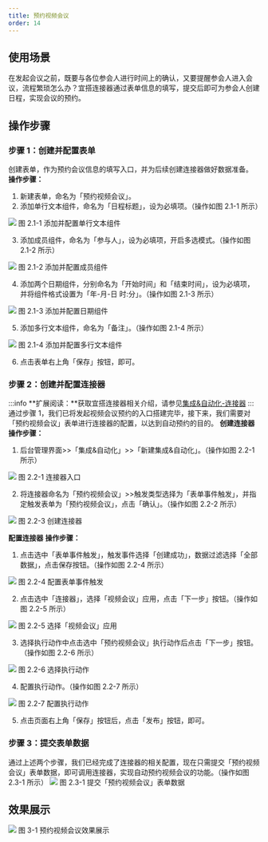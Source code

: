 ```yaml
---
title: 预约视频会议
order: 14
---
```


## 使用场景

在发起会议之前，既要与各位参会人进行时间上的确认，又要提醒参会人进入会议，流程繁琐怎么办？宜搭连接器通过表单信息的填写，提交后即可为参会人创建日程，实现会议的预约。

## 操作步骤

### 步骤 1：创建并配置表单

创建表单，作为预约会议信息的填写入口，并为后续创建连接器做好数据准备。
**操作步骤：**

1. 新建表单，命名为「预约视频会议」。
2. 添加单行文本组件，命名为「日程标题」，设为必填项。（操作如图 2.1-1 所示）

![](https://img.alicdn.com/imgextra/i1/O1CN01yVFjlD1urjAt7UCmO_!!6000000006091-2-tps-1920-955.png_.webp)
图 2.1-1 添加并配置单行文本组件
​

3. 添加成员组件，命名为「参与人」，设为必填项，开启多选模式。（操作如图 2.1-2 所示）

![](https://img.alicdn.com/imgextra/i2/O1CN01vH20yl1jJPjSk4div_!!6000000004527-2-tps-1920-955.png_.webp)
图 2.1-2 添加并配置成员组件
​

4. 添加两个日期组件，分别命名为「开始时间」和「结束时间」，设为必填项，并将组件格式设置为「年-月-日 时:分」。（操作如图 2.1-3 所示）

![](https://img.alicdn.com/imgextra/i4/O1CN0102aTMS25ePQvMuIJM_!!6000000007551-2-tps-1920-955.png_.webp)
图 2.1-3 添加并配置日期组件
​

5. 添加多行文本组件，命名为「备注」。（操作如图 2.1-4 所示）

![](https://img.alicdn.com/imgextra/i1/O1CN01KnvuF71UTkQmWofFs_!!6000000002519-2-tps-1920-955.png_.webp)
图 2.1-4 添加并配置多行文本组件
​

6. 点击表单右上角「保存」按钮，即可。

### 步骤 2：创建并配置连接器

:::info
**扩展阅读：**获取宜搭连接器相关介绍，请参见[集成&自动化-连接器](/docs/guide/concept/connector)
:::
通过步骤 1，我们已将发起视频会议预约的入口搭建完毕，接下来，我们需要对「预约视频会议」表单进行连接器的配置，以达到自动预约的目的。
**创建连接器**
**操作步骤：**

1. 后台管理界面>>「集成&自动化」>>「新建集成&自动化」。（操作如图 2.2-1 所示）

![](https://img.alicdn.com/imgextra/i4/O1CN01c38kdG1S3yujtQGhR_!!6000000002192-2-tps-2878-1592.png_.webp)
图 2.2-1 连接器入口
​

2. 将连接器命名为「预约视频会议」>>触发类型选择为「表单事件触发」，并指定触发表单为「预约视频会议」，点击「确认」。（操作如图 2.2-2 所示）

![](https://img.alicdn.com/imgextra/i3/O1CN01QYrdoA1ZBx7aOwVKa_!!6000000003157-2-tps-2878-1592.png_.webp)
图 2.2-3 创建连接器
​

**配置连接器**
**操作步骤：**

1. 点击选中「表单事件触发」，触发事件选择「创建成功」，数据过滤选择「全部数据」，点击保存按钮。（操作如图 2.2-4 所示）

![](https://img.alicdn.com/imgextra/i3/O1CN01MAznCi1gygZh00Rcr_!!6000000004211-2-tps-1920-955.png_.webp)
图 2.2-4 配置表单事件触发
​

2. 点击选中「连接器」，选择「视频会议」应用，点击「下一步」按钮。（操作如图 2.2-5 所示）

![](https://img.alicdn.com/imgextra/i3/O1CN01VIzXW91zEPFoLq5n7_!!6000000006682-2-tps-1920-955.png_.webp)
图 2.2-5 选择「视频会议」应用
​

3. 选择执行动作中点击选中「预约视频会议」执行动作后点击「下一步」按钮。（操作如图 2.2-6 所示）

![](https://img.alicdn.com/imgextra/i3/O1CN01Swt1wS271b6QMeuAG_!!6000000007737-2-tps-1920-950.png_.webp)
图 2.2-6 选择执行动作
​

4. 配置执行动作。（操作如图 2.2-7 所示）

![](https://img.alicdn.com/imgextra/i4/O1CN01bGlZHC1P9zGCUbMEp_!!6000000001799-2-tps-1920-955.png_.webp)
图 2.2-7 配置执行动作
​

5. 点击页面右上角「保存」按钮后，点击「发布」按钮，即可。

### 步骤 3：提交表单数据

通过上述两个步骤，我们已经完成了连接器的相关配置，现在只需提交「预约视频会议」表单数据，即可调用连接器，实现自动预约视频会议的功能。（操作如图 2.3-1 所示）
![](https://img.alicdn.com/imgextra/i3/O1CN01GCp5xs1QVLLepXyI1_!!6000000001981-2-tps-1920-955.png_.webp)
图 2.3-1 提交「预约视频会议」表单数据

## 效果展示

![](https://img.alicdn.com/imgextra/i4/O1CN010S56ua1sInk8MfIUY_!!6000000005744-2-tps-1920-1042.png_.webp)
图 3-1 预约视频会议效果展示

